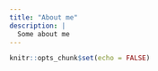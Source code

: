 ```yaml
---
title: "About me"
description: |
  Some about me
---
```


```r
knitr::opts_chunk$set(echo = FALSE)
```
